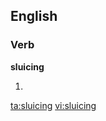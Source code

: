 ==English==

===Verb===
'''sluicing'''

# {{present participle of|[[sluice]]}}

[[ta:sluicing]]
[[vi:sluicing]]